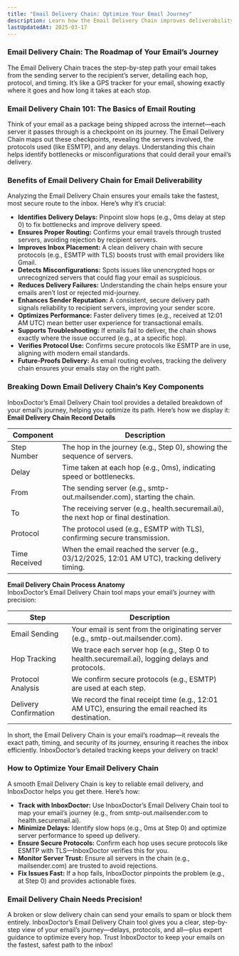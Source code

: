 ---
title: "Email Delivery Chain: Optimize Your Email Journey"
description: Learn how the Email Delivery Chain improves deliverability. Track hops, delays, and protocols to ensure fast, secure email routing.
lastUpdatedAt: 2025-03-17
---

### Email Delivery Chain: The Roadmap of Your Email’s Journey

The Email Delivery Chain traces the step-by-step path your email takes from the sending server to the recipient’s server, detailing each hop, protocol, and timing. It’s like a GPS tracker for your email, showing exactly where it goes and how long it takes at each stop.

### Email Delivery Chain 101: The Basics of Email Routing

Think of your email as a package being shipped across the internet—each server it passes through is a checkpoint on its journey. The Email Delivery Chain maps out these checkpoints, revealing the servers involved, the protocols used (like ESMTP), and any delays. Understanding this chain helps identify bottlenecks or misconfigurations that could derail your email’s delivery.

### Benefits of Email Delivery Chain for Email Deliverability

Analyzing the Email Delivery Chain ensures your emails take the fastest, most secure route to the inbox. Here’s why it’s crucial:

- **Identifies Delivery Delays:** Pinpoint slow hops (e.g., 0ms delay at step 0) to fix bottlenecks and improve delivery speed.
- **Ensures Proper Routing:** Confirms your email travels through trusted servers, avoiding rejection by recipient servers.
- **Improves Inbox Placement:** A clean delivery chain with secure protocols (e.g., ESMTP with TLS) boosts trust with email providers like Gmail.
- **Detects Misconfigurations:** Spots issues like unencrypted hops or unrecognized servers that could flag your email as suspicious.
- **Reduces Delivery Failures:** Understanding the chain helps ensure your emails aren’t lost or rejected mid-journey.
- **Enhances Sender Reputation:** A consistent, secure delivery path signals reliability to recipient servers, improving your sender score.
- **Optimizes Performance:** Faster delivery times (e.g., received at 12:01 AM UTC) mean better user experience for transactional emails.
- **Supports Troubleshooting:** If emails fail to deliver, the chain shows exactly where the issue occurred (e.g., at a specific hop).
- **Verifies Protocol Use:** Confirms secure protocols like ESMTP are in use, aligning with modern email standards.
- **Future-Proofs Delivery:** As email routing evolves, tracking the delivery chain ensures your emails stay on the right path.

### Breaking Down Email Delivery Chain’s Key Components

InboxDoctor’s Email Delivery Chain tool provides a detailed breakdown of your email’s journey, helping you optimize its path. Here’s how we display it:  
**Email Delivery Chain Record Details**

<table>
  <thead>
    <tr>
      <th>Component</th>
      <th>Description</th>
    </tr>
  </thead>
  <tbody>
    <tr>
      <td>Step Number</td>
      <td>
        The hop in the journey (e.g., Step 0), showing the sequence of servers.
      </td>
    </tr>
    <tr>
      <td>Delay</td>
      <td>
        Time taken at each hop (e.g., 0ms), indicating speed or bottlenecks.
      </td>
    </tr>
    <tr>
      <td>From</td>
      <td>
        The sending server (e.g., smtp-out.mailsender.com), starting the chain.
      </td>
    </tr>
    <tr>
      <td>To</td>
      <td>
        The receiving server (e.g., health.securemail.ai), the next hop or final
        destination.
      </td>
    </tr>
    <tr>
      <td>Protocol</td>
      <td>
        The protocol used (e.g., ESMTP with TLS), confirming secure
        transmission.
      </td>
    </tr>
    <tr>
      <td>Time Received</td>
      <td>
        When the email reached the server (e.g., 03/12/2025, 12:01 AM UTC),
        tracking delivery timing.
      </td>
    </tr>
  </tbody>
</table>

**Email Delivery Chain Process Anatomy**  
InboxDoctor’s Email Delivery Chain tool maps your email’s journey with precision:

<table>
  <thead>
    <tr>
      <th>Step</th>
      <th>Description</th>
    </tr>
  </thead>
  <tbody>
    <tr>
      <td>Email Sending</td>
      <td>
        Your email is sent from the originating server (e.g.,
        smtp-out.mailsender.com).
      </td>
    </tr>
    <tr>
      <td>Hop Tracking</td>
      <td>
        We trace each server hop (e.g., Step 0 to health.securemail.ai), logging
        delays and protocols.
      </td>
    </tr>
    <tr>
      <td>Protocol Analysis</td>
      <td>We confirm secure protocols (e.g., ESMTP) are used at each step.</td>
    </tr>
    <tr>
      <td>Delivery Confirmation</td>
      <td>
        We record the final receipt time (e.g., 12:01 AM UTC), ensuring the
        email reached its destination.
      </td>
    </tr>
  </tbody>
</table>

In short, the Email Delivery Chain is your email’s roadmap—it reveals the exact path, timing, and security of its journey, ensuring it reaches the inbox efficiently. InboxDoctor’s detailed tracking keeps your delivery on track!

### How to Optimize Your Email Delivery Chain

A smooth Email Delivery Chain is key to reliable email delivery, and InboxDoctor helps you get there. Here’s how:

- **Track with InboxDoctor:** Use InboxDoctor’s Email Delivery Chain tool to map your email’s journey (e.g., from smtp-out.mailsender.com to health.securemail.ai).
- **Minimize Delays:** Identify slow hops (e.g., 0ms at Step 0) and optimize server performance to speed up delivery.
- **Ensure Secure Protocols:** Confirm each hop uses secure protocols like ESMTP with TLS—InboxDoctor verifies this for you.
- **Monitor Server Trust:** Ensure all servers in the chain (e.g., mailsender.com) are trusted to avoid rejections.
- **Fix Issues Fast:** If a hop fails, InboxDoctor pinpoints the problem (e.g., at Step 0) and provides actionable fixes.

### Email Delivery Chain Needs Precision!
A broken or slow delivery chain can send your emails to spam or block them entirely. InboxDoctor’s Email Delivery Chain tool gives you a clear, step-by-step view of your email’s journey—delays, protocols, and all—plus expert guidance to optimize every hop. Trust InboxDoctor to keep your emails on the fastest, safest path to the inbox!
